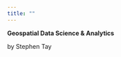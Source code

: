 ```yaml
---
title: ""
---
```


::::: cover-image
::: cover-title
**Geospatial Data Science & Analytics**
:::

::: cover-author
by Stephen Tay
:::
:::::

